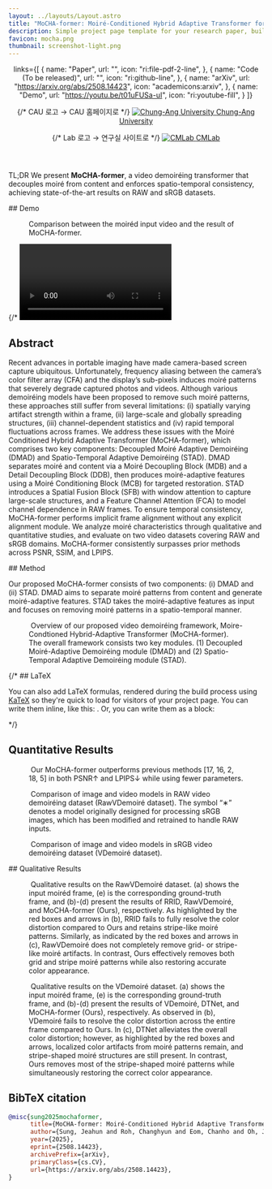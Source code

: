 ```yaml
---
layout: ../layouts/Layout.astro
title: "MoCHA-former: Moiré-Conditioned Hybrid Adaptive Transformer for Video Demoiréing"
description: Simple project page template for your research paper, built with Astro and Tailwind CSS
favicon: mocha.png
thumbnail: screenshot-light.png
---
```
















<Header
  title={frontmatter.title}
  authors={[
    {
      name: "Jeahun Sung",
    },
    {
      name: "Changhyun Roh",
    },
    {
      name: "Chanho Eom",
    },
    {
      name: "Jihyong Oh",
      notes: ["*"],},
  ]}
  conference="arXiv 2025"
  notes={[
    {
      symbol: "",
      text: "Chung-Ang University",
    },
    {
      symbol: "",
      text: "Creative Vision and Multimedia Lab (CMLab)",
    },
    {
      symbol: "*",
      text: "corresponding author",
    }
  ]}
  
  links={[
    {
      name: "Paper",
      url: "",
      icon: "ri:file-pdf-2-line",
    },
    {
      name: "Code (To be released)",
      url: "",
      icon: "ri:github-line",
    },
    {
      name: "arXiv",
      url: "https://arxiv.org/abs/2508.14423",
      icon: "academicons:arxiv",
    },
    {
      name: "Demo",
      url: "https://youtu.be/t01uFUSa-uI",
      icon: "ri:youtube-fill",
    }
  ]}
  >
  {/* CAU 로고 → CAU 홈페이지로 */}
  <a slot="logo-1"
     href="https://www.cau.ac.kr"
     target="_blank"
     rel="noopener noreferrer"
     class="inline-flex items-center p-1 rounded hover:opacity-80 focus:outline-none focus:ring">
    <img src={cau_logo.src} alt="Chung-Ang University"
         class="h-6 md:h-16 w-auto object-contain" />
    <span class="sr-only">Chung-Ang University</span>
  </a>

  {/* Lab 로고 → 연구실 사이트로 */}
  <a slot="logo-2"
     href="https://cmlab.cau.ac.kr/"
     target="_blank"
     rel="noopener noreferrer"
     class="inline-flex items-center p-1 rounded hover:opacity-80 focus:outline-none focus:ring">
    <img src={cmlab_logo.src} alt="CMLab"
         class="h-6 md:h-16 w-auto object-contain" />
    <span class="sr-only">CMLab</span>
  </a>
</Header>

TL;DR We present **MoCHA-former**, a video demoiréing transformer that decouples moiré from content and enforces spatio-temporal consistency, achieving state-of-the-art results on RAW and sRGB datasets.



<HighlightedSection>
## Demo

<Figure>
  <VideoComparisonGallery
    slot="figure"
    client:load
    pairs={[
      {
        left:  { src: s2_left, label: "Moiréd Input Video", poster: s2_thumb, thumb: s2_thumb },
        right: { src: s2_right, label: "Result of MoCHA-former",                      poster: s2_thumb },
        thumb: s2_thumb
      },
      {
        left:  { src: s3_left, label: "Moiréd Input Video", poster: s3_thumb, thumb: s3_thumb },
        right: { src: s3_right, label: "Result of MoCHA-former",                      poster: s3_thumb },
        thumb: s3_thumb
      },
      {
        left:  { src: s4_left, label: "Moiréd Input Video", poster: s4_thumb, thumb: s4_thumb },
        right: { src: s4_right, label: "Result of MoCHA-former",                      poster: s4_thumb },
        thumb: s4_thumb
      },
      {
        left:  { src: s5_left, label: "Moiréd Input Video", poster: s5_thumb, thumb: s5_thumb },
        right: { src: s5_right, label: "Result of MoCHA-former",                      poster: s5_thumb },
        thumb: s5_thumb
      },
            {
        left:  { src: s1_left, label: "Moiréd Input Video", poster: s1_thumb, thumb: s1_thumb },
        right: { src: s1_right, label: "Result of MoCHA-former",                      poster: s1_thumb },
        thumb: s1_thumb
      },
    ]}
    toggleButtonClassName="pointer-events-auto rounded-md px-4 py-2 text-sm
                       bg-black/80 text-white hover:bg-black"
  />

  <span slot="caption">
    Comparison between the moiréd input video and the result of MoCHA-former.
  </span>
</Figure>
</HighlightedSection>

{/* <Video source={outside} /> */}



## Abstract

Recent advances in portable imaging have made camera-based screen capture ubiquitous. Unfortunately, frequency aliasing between the camera’s color filter array (CFA) and the display’s sub-pixels induces moiré patterns that severely degrade captured photos and videos. Although various demoiréing models have been proposed to remove such moiré patterns, these approaches still suffer from several limitations: (i) spatially varying artifact strength within a frame, (ii) large-scale and globally spreading structures, (iii) channel-dependent statistics and (iv) rapid temporal fluctuations across frames. 
We address these issues with the Moiré Conditioned Hybrid Adaptive Transformer (MoCHA-former), which comprises two key components: Decoupled Moiré Adaptive Demoiréing (DMAD) and Spatio-Temporal Adaptive Demoiréing (STAD). 
DMAD separates moiré and content via a Moiré Decoupling Block (MDB) and a Detail Decoupling Block (DDB), then produces moiré-adaptive features using a Moiré Conditioning Block (MCB) for targeted restoration. STAD introduces a Spatial Fusion Block (SFB) with window attention to capture large-scale structures, and a Feature Channel Attention (FCA) to model channel dependence in RAW frames. To ensure temporal consistency, MoCHA-former performs implicit frame alignment without any explicit alignment module. We analyze moiré characteristics through qualitative and quantitative studies, and evaluate on two video datasets covering RAW and sRGB domains. MoCHA-former consistently surpasses prior methods across PSNR, SSIM, and LPIPS.

<HighlightedSection>
## Method

Our proposed MoCHA-former consists of two components: \(i\) DMAD and \(ii\) STAD. DMAD aims to separate moiré patterns from content and generate moiré-adaptive features. STAD takes the moiré-adaptive features as input and focuses on removing moiré patterns in a spatio-temporal manner.

<Figure>
  <Image slot="figure" source={main_fig} altText="Diagram of the transformer deep learning architecture." />
  <span slot="caption">Overview of our proposed video demoiréing framework, Moire-Condtioned
Hybrid-Adaptive Transformer (MoCHA-former). The overall framework consists two key
modules. (1) Decoupled Moiré-Adaptive Demoiréing module (DMAD) and (2) Spatio-
Temporal Adaptive Demoiréing module (STAD).</span>
</Figure>
</HighlightedSection>


{/* ## LaTeX

You can also add LaTeX formulas, rendered during the build process using [KaTeX](https://katex.org/) so they're quick to load for visitors of your project page. You can write them inline, like this: <LaTeX inline formula="a^2 + b^2 = c^2" />. Or, you can write them as a block:

<LaTeX formula="\int_a^b f(x) dx" /> */}

## Quantitative Results

<Figure>
  <Image slot="figure" source={model_comp} altText="Diagram of the transformer deep learning architecture." />
  <span slot="caption">Our MoCHA-former outperforms previous methods [17, 16, 2, 18, 5] in both  PSNR↑ and LPIPS↓ while using fewer parameters.</span>
</Figure>

<Figure>
  <Image slot="figure" source={quan_tab4} altText="Diagram of the transformer deep learning architecture." />
  <span slot="caption">Comparison of image and video models in RAW video demoiréing dataset (RawVDemoiré dataset). The symbol “∗” denotes a model originally designed for processing sRGB images, which has been modified and retrained to handle RAW inputs.</span>
</Figure>

<Figure>
  <Image slot="figure" source={quan_tab5} altText="Diagram of the transformer deep learning architecture." />
  <span slot="caption">Comparison of image and video models in sRGB video demoiréing dataset (VDemoiré dataset).</span>
</Figure>

<HighlightedSection>
## Qualitative Results

<Figure className="w-full">
  <Image slot="figure" className="w-full h-auto" source={qual_fig13} altText="Diagram of the transformer deep learning architecture." />
  <span slot="caption">Qualitative results on the RawVDemoiré dataset. (a) shows the input
moiréd frame, (e) is the corresponding ground-truth frame, and (b)-(d) present the results
of RRID, RawVDemoiré, and MoCHA-former (Ours), respectively. As highlighted
by the red boxes and arrows in (b), RRID fails to fully resolve the color distortion compared
to Ours and retains stripe-like moiré patterns. Similarly, as indicated by the red boxes
and arrows in (c), RawVDemoiré does not completely remove grid- or stripe-like moiré
artifacts. In contrast, Ours effectively removes both grid and stripe moiré patterns while
also restoring accurate color appearance.</span>
</Figure>

<Figure className="w-full">
  <Image slot="figure" className="w-full h-auto" source={qual_fig14} altText="Diagram of the transformer deep learning architecture." />
  <span slot="caption">Qualitative results on the VDemoiré dataset. (a) shows the input moiréd
frame, (e) is the corresponding ground-truth frame, and (b)-(d) present the results of
VDemoiré, DTNet, and MoCHA-former (Ours), respectively. As observed in (b),
VDemoiré fails to resolve the color distortion across the entire frame compared to Ours.
In (c), DTNet alleviates the overall color distortion; however, as highlighted by the red
boxes and arrows, localized color artifacts from moiré patterns remain, and stripe-shaped
moiré structures are still present. In contrast, Ours removes most of the stripe-shaped
moiré patterns while simultaneously restoring the correct color appearance.</span>
</Figure>
</HighlightedSection>


## BibTeX citation

```bibtex
@misc{sung2025mochaformer,
      title={MoCHA-former: Moiré-Conditioned Hybrid Adaptive Transformer for Video Demoiréing}, 
      author={Sung, Jeahun and Roh, Changhyun and Eom, Chanho and Oh, Jihyong},
      year={2025},
      eprint={2508.14423},
      archivePrefix={arXiv},
      primaryClass={cs.CV},
      url={https://arxiv.org/abs/2508.14423}, 
}
```

